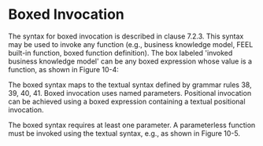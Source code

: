 
<Meta title="MDX/Invocation" of={Invocation} />

# Boxed Invocation

The syntax for boxed invocation is described in clause 7.2.3. This syntax may be used to invoke any function
(e.g., business knowledge model, FEEL built-in function, boxed function definition).
The box labeled 'invoked business knowledge model' can be any boxed expression whose value is a function, as shown in Figure 10-4:

The boxed syntax maps to the textual syntax defined by grammar rules 38, 39, 40, 41. Boxed invocation uses named parameters.
Positional invocation can be achieved using a boxed expression containing a textual positional invocation.

The boxed syntax requires at least one parameter. A parameterless function must be invoked using the textual syntax,
e.g., as shown in Figure 10-5.

<Canvas>
  <Story of={Invocation.Base} />
</Canvas>
